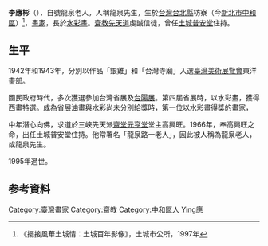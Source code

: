 {{blpunsourced|time=2013-12-12T06:06:55+00:00}}
'''李應彬'''（{{bd|1910年||1995年||catIdx=Li李}}），自號龍泉老人，人稱龍泉先生，生於[[台灣|台灣]][[台北縣|台北縣]]枋寮（今[[新北市|新北市]][[中和區|中和區]]）<ref>《擺接風華土城情：土城百年影像》，土城市公所，1997年</ref>，[[畫家|畫家]]，長於[[水彩畫|水彩畫]]。[[齋教|齋教]][[先天道|先天道]]虔誠信徒，曾任[[土城普安堂|土城普安堂]]住持。

==生平==
1942年和1943年，分別以作品「銀雞」和「台灣寺廟」入選[[臺灣美術展覽會|臺灣美術展覽會]]東洋畫部。

國民政府時代，多次獲選參加台灣省展及[[臺陽美術協會|台陽展]]。第四屆省展時，以水彩畫，獲得西畫特選。成為省展油畫與水彩尚未分別給獎時，第一位以水彩畫得獎的畫家，{{Citation needed|被前輩畫家[[藍蔭鼎|藍蔭鼎]]稱為「台灣第一人」。|time=2021-09-28T14:47:32+00:00}}

中年潛心向佛，求道於三峽先天派[[齋堂|齋堂]][[元亨堂|元亨堂]]堂主高興旺。1966年，奉高興旺之命，出任土城普安堂住持。他常署名「龍泉路一老人」，因此被人稱為龍泉老人，或龍泉先生。

1995年過世。

== 参考資料 ==
{{reflist}}

{{DEFAULTSORT:Li李}}
[[Category:臺灣畫家|Category:臺灣畫家]]
[[Category:齋教|Category:齋教]]
[[Category:中和區人|Category:中和區人]]
[[Category:李姓|Ying應]]